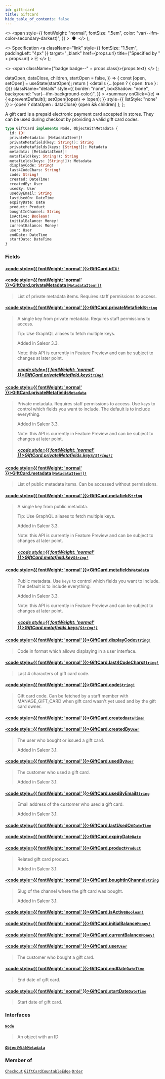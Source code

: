 ```yaml
---
id: gift-card
title: GiftCard
hide_table_of_contents: false
---
```


  <>
    <span
      style={{
        fontWeight: "normal",
        fontSize: ".5em",
        color: "var(--ifm-color-secondary-darkest)",
      }}
    >
      &nbsp;●&nbsp;
    </span>
  </>
);

  <>
    Specification
    <a
      className="link"
      style={{ fontSize: "1.5em", paddingLeft: "4px" }}
      target="\_blank"
      href={props.url}
      title={"Specified by " + props.url}
    >
      ⎘
    </a>
  </>
);

  <>
    <span className={"badge badge--" + props.class}>{props.text}</span>
  </>
);


  dataOpen,
  dataClose,
  children,
  startOpen = false,
}) => {
  const [open, setOpen] = useState(startOpen);
  return (
    <details
      {...(open ? { open: true } : {})}
      className="details"
      style={{
        border: "none",
        boxShadow: "none",
        background: "var(--ifm-background-color)",
      }}
    >
      <summary
        onClick={(e) => {
          e.preventDefault();
          setOpen((open) => !open);
        }}
        style={{ listStyle: "none" }}
      >
        {open ? dataOpen : dataClose}
      </summary>
      {open && children}
    </details>
  );
};

A gift card is a prepaid electronic payment card accepted in stores. They can be used during checkout by providing a valid gift card codes.

```graphql
type GiftCard implements Node, ObjectWithMetadata {
  id: ID!
  privateMetadata: [MetadataItem!]!
  privateMetafield(key: String!): String
  privateMetafields(keys: [String!]): Metadata
  metadata: [MetadataItem!]!
  metafield(key: String!): String
  metafields(keys: [String!]): Metadata
  displayCode: String!
  last4CodeChars: String!
  code: String!
  created: DateTime!
  createdBy: User
  usedBy: User
  usedByEmail: String
  lastUsedOn: DateTime
  expiryDate: Date
  product: Product
  boughtInChannel: String
  isActive: Boolean!
  initialBalance: Money!
  currentBalance: Money!
  user: User
  endDate: DateTime
  startDate: DateTime
}
```

### Fields

#### [<code style={{ fontWeight: 'normal' }}>GiftCard.<b>id</b></code>](#)<Bullet />[`ID!`](../../../api-storefront/miscellaneous/scalars/id) <Badge class="secondary" text="non-null"/> <Badge class="secondary" text="scalar"/>

>

#### [<code style={{ fontWeight: 'normal' }}>GiftCard.<b>privateMetadata</b></code>](#)<Bullet />[`[MetadataItem!]!`](../../../api-storefront/miscellaneous/objects/metadata-item) <Badge class="secondary" text="non-null"/> <Badge class="secondary" text="object"/>

> List of private metadata items. Requires staff permissions to access.

#### [<code style={{ fontWeight: 'normal' }}>GiftCard.<b>privateMetafield</b></code>](#)<Bullet />[`String`](../../../api-storefront/miscellaneous/scalars/string) <Badge class="secondary" text="scalar"/>

> A single key from private metadata. Requires staff permissions to access.
>
> Tip: Use GraphQL aliases to fetch multiple keys.
>
> Added in Saleor 3.3.
>
> Note: this API is currently in Feature Preview and can be subject to changes at later point.
>
> ##### [<code style={{ fontWeight: 'normal' }}>GiftCard.privateMetafield.<b>key</b></code>](#)<Bullet />[`String!`](../../../api-storefront/miscellaneous/scalars/string) <Badge class="secondary" text="non-null"/> <Badge class="secondary" text="scalar"/>

#### [<code style={{ fontWeight: 'normal' }}>GiftCard.<b>privateMetafields</b></code>](#)<Bullet />[`Metadata`](../../../api-storefront/miscellaneous/scalars/metadata) <Badge class="secondary" text="scalar"/>

> Private metadata. Requires staff permissions to access. Use `keys` to control which fields you want to include. The default is to include everything.
>
> Added in Saleor 3.3.
>
> Note: this API is currently in Feature Preview and can be subject to changes at later point.
>
> ##### [<code style={{ fontWeight: 'normal' }}>GiftCard.privateMetafields.<b>keys</b></code>](#)<Bullet />[`[String!]`](../../../api-storefront/miscellaneous/scalars/string) <Badge class="secondary" text="list"/> <Badge class="secondary" text="scalar"/>

#### [<code style={{ fontWeight: 'normal' }}>GiftCard.<b>metadata</b></code>](#)<Bullet />[`[MetadataItem!]!`](../../../api-storefront/miscellaneous/objects/metadata-item) <Badge class="secondary" text="non-null"/> <Badge class="secondary" text="object"/>

> List of public metadata items. Can be accessed without permissions.

#### [<code style={{ fontWeight: 'normal' }}>GiftCard.<b>metafield</b></code>](#)<Bullet />[`String`](../../../api-storefront/miscellaneous/scalars/string) <Badge class="secondary" text="scalar"/>

> A single key from public metadata.
>
> Tip: Use GraphQL aliases to fetch multiple keys.
>
> Added in Saleor 3.3.
>
> Note: this API is currently in Feature Preview and can be subject to changes at later point.
>
> ##### [<code style={{ fontWeight: 'normal' }}>GiftCard.metafield.<b>key</b></code>](#)<Bullet />[`String!`](../../../api-storefront/miscellaneous/scalars/string) <Badge class="secondary" text="non-null"/> <Badge class="secondary" text="scalar"/>

#### [<code style={{ fontWeight: 'normal' }}>GiftCard.<b>metafields</b></code>](#)<Bullet />[`Metadata`](../../../api-storefront/miscellaneous/scalars/metadata) <Badge class="secondary" text="scalar"/>

> Public metadata. Use `keys` to control which fields you want to include. The default is to include everything.
>
> Added in Saleor 3.3.
>
> Note: this API is currently in Feature Preview and can be subject to changes at later point.
>
> ##### [<code style={{ fontWeight: 'normal' }}>GiftCard.metafields.<b>keys</b></code>](#)<Bullet />[`[String!]`](../../../api-storefront/miscellaneous/scalars/string) <Badge class="secondary" text="list"/> <Badge class="secondary" text="scalar"/>

#### [<code style={{ fontWeight: 'normal' }}>GiftCard.<b>displayCode</b></code>](#)<Bullet />[`String!`](../../../api-storefront/miscellaneous/scalars/string) <Badge class="secondary" text="non-null"/> <Badge class="secondary" text="scalar"/>

> Code in format which allows displaying in a user interface.

#### [<code style={{ fontWeight: 'normal' }}>GiftCard.<b>last4CodeChars</b></code>](#)<Bullet />[`String!`](../../../api-storefront/miscellaneous/scalars/string) <Badge class="secondary" text="non-null"/> <Badge class="secondary" text="scalar"/>

> Last 4 characters of gift card code.

#### [<code style={{ fontWeight: 'normal' }}>GiftCard.<b>code</b></code>](#)<Bullet />[`String!`](../../../api-storefront/miscellaneous/scalars/string) <Badge class="secondary" text="non-null"/> <Badge class="secondary" text="scalar"/>

> Gift card code. Can be fetched by a staff member with MANAGE_GIFT_CARD when gift card wasn't yet used and by the gift card owner.

#### [<code style={{ fontWeight: 'normal' }}>GiftCard.<b>created</b></code>](#)<Bullet />[`DateTime!`](../../../api-storefront/miscellaneous/scalars/date-time) <Badge class="secondary" text="non-null"/> <Badge class="secondary" text="scalar"/>

>

#### [<code style={{ fontWeight: 'normal' }}>GiftCard.<b>createdBy</b></code>](#)<Bullet />[`User`](../../../api-storefront/users/objects/user) <Badge class="secondary" text="object"/>

> The user who bought or issued a gift card.
>
> Added in Saleor 3.1.

#### [<code style={{ fontWeight: 'normal' }}>GiftCard.<b>usedBy</b></code>](#)<Bullet />[`User`](../../../api-storefront/users/objects/user) <Badge class="secondary" text="object"/>

> The customer who used a gift card.
>
> Added in Saleor 3.1.

#### [<code style={{ fontWeight: 'normal' }}>GiftCard.<b>usedByEmail</b></code>](#)<Bullet />[`String`](../../../api-storefront/miscellaneous/scalars/string) <Badge class="secondary" text="scalar"/>

> Email address of the customer who used a gift card.
>
> Added in Saleor 3.1.

#### [<code style={{ fontWeight: 'normal' }}>GiftCard.<b>lastUsedOn</b></code>](#)<Bullet />[`DateTime`](../../../api-storefront/miscellaneous/scalars/date-time) <Badge class="secondary" text="scalar"/>

>

#### [<code style={{ fontWeight: 'normal' }}>GiftCard.<b>expiryDate</b></code>](#)<Bullet />[`Date`](../../../api-storefront/miscellaneous/scalars/date) <Badge class="secondary" text="scalar"/>

>

#### [<code style={{ fontWeight: 'normal' }}>GiftCard.<b>product</b></code>](#)<Bullet />[`Product`](../../../api-storefront/products/objects/product) <Badge class="secondary" text="object"/>

> Related gift card product.
>
> Added in Saleor 3.1.

#### [<code style={{ fontWeight: 'normal' }}>GiftCard.<b>boughtInChannel</b></code>](#)<Bullet />[`String`](../../../api-storefront/miscellaneous/scalars/string) <Badge class="secondary" text="scalar"/>

> Slug of the channel where the gift card was bought.
>
> Added in Saleor 3.1.

#### [<code style={{ fontWeight: 'normal' }}>GiftCard.<b>isActive</b></code>](#)<Bullet />[`Boolean!`](../../../api-storefront/miscellaneous/scalars/boolean) <Badge class="secondary" text="non-null"/> <Badge class="secondary" text="scalar"/>

>

#### [<code style={{ fontWeight: 'normal' }}>GiftCard.<b>initialBalance</b></code>](#)<Bullet />[`Money!`](../../../api-storefront/miscellaneous/objects/money) <Badge class="secondary" text="non-null"/> <Badge class="secondary" text="object"/>

>

#### [<code style={{ fontWeight: 'normal' }}>GiftCard.<b>currentBalance</b></code>](#)<Bullet />[`Money!`](../../../api-storefront/miscellaneous/objects/money) <Badge class="secondary" text="non-null"/> <Badge class="secondary" text="object"/>

>

#### [<code style={{ fontWeight: 'normal' }}>GiftCard.<b>user</b></code>](#)<Bullet />[`User`](../../../api-storefront/users/objects/user) <Badge class="secondary" text="deprecated"/> <Badge class="secondary" text="object"/>

> <Badge
>   class="warning"
>   text="DEPRECATED: This field will be removed in Saleor 4.0. Use `createdBy` field instead."
> />
>
> The customer who bought a gift card.

#### [<code style={{ fontWeight: 'normal' }}>GiftCard.<b>endDate</b></code>](#)<Bullet />[`DateTime`](../../../api-storefront/miscellaneous/scalars/date-time) <Badge class="secondary" text="deprecated"/> <Badge class="secondary" text="scalar"/>

> <Badge
>   class="warning"
>   text="DEPRECATED: This field will be removed in Saleor 4.0. Use `expiryDate` field instead."
> />
>
> End date of gift card.

#### [<code style={{ fontWeight: 'normal' }}>GiftCard.<b>startDate</b></code>](#)<Bullet />[`DateTime`](../../../api-storefront/miscellaneous/scalars/date-time) <Badge class="secondary" text="deprecated"/> <Badge class="secondary" text="scalar"/>

> <Badge
>   class="warning"
>   text="DEPRECATED: This field will be removed in Saleor 4.0."
> />
>
> Start date of gift card.

### Interfaces

#### [`Node`](../../../api-storefront/miscellaneous/interfaces/node) <Badge class="secondary" text="interface"/>

> An object with an ID

#### [`ObjectWithMetadata`](../../../api-storefront/miscellaneous/interfaces/object-with-metadata) <Badge class="secondary" text="interface"/>

>

### Member of

[`Checkout`](../../../api-storefront/checkout/objects/checkout) <Badge class="secondary" text="object"/><Bullet />[`GiftCardCountableEdge`](../../../api-storefront/gift-cards/objects/gift-card-countable-edge) <Badge class="secondary" text="object"/><Bullet />[`Order`](../../../api-storefront/orders/objects/order) <Badge class="secondary" text="object"/>
